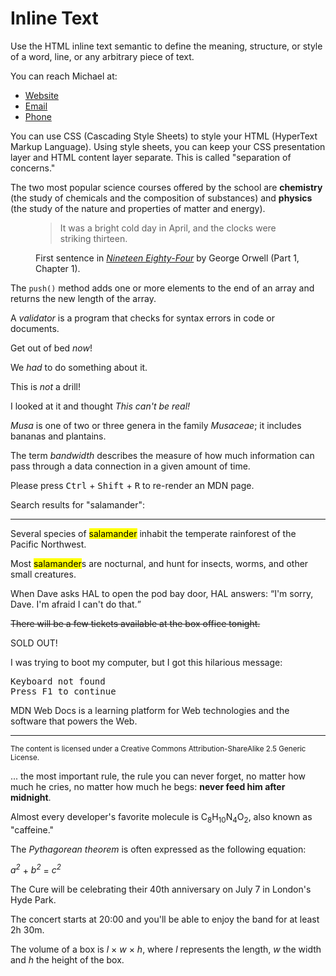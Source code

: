 
<Meta title="Atoms/Inline Text" />

# Inline Text

Use the HTML inline text semantic to define the meaning, structure, or style of a word, line, or 
any arbitrary piece of text.

<Canvas>
  <Story name="a">
    <p>You can reach Michael at:</p>
    <ul>
      <li><a href="https://example.com">Website</a></li>
      <li><a href="mailto:m.bluth@example.com">Email</a></li>
      <li><a href="tel:+123456789">Phone</a></li>
    </ul>
  </Story>
</Canvas>

<Canvas>
  <Story name="abbr">
    <p>You can use <abbr>CSS</abbr> (Cascading Style Sheets) to style your 
    <abbr>HTML</abbr> (HyperText Markup Language). Using style sheets, you can keep 
    your <abbr>CSS</abbr> presentation layer and <abbr>HTML</abbr> content layer separate. 
    This is called "separation of concerns."</p>
  </Story>
</Canvas>

<Canvas>
  <Story name="b">
    <p>The two most popular science courses offered by the school are <b class="term">chemistry</b> 
    (the study of chemicals and the composition of substances) and <b class="term">physics</b> 
    (the study of the nature and properties of matter and energy).</p>
  </Story>
</Canvas>

<Canvas>
  <Story name="cite">
    <figure>
      <blockquote>
        <p>It was a bright cold day in April, and the clocks were striking thirteen.</p>
      </blockquote>
      <figcaption>
        First sentence in <cite><a href="http://www.george-orwell.org/1984/0.html">Nineteen 
        Eighty-Four</a></cite> by George Orwell (Part 1, Chapter 1).
      </figcaption>
  </figure>
  </Story>
</Canvas>

<Canvas>
  <Story name="code">
    <p>The <code>push()</code> method adds one or more elements to the end of an array and returns 
    the new length of the array.</p>
  </Story>
</Canvas>

<Canvas>
  <Story name="dfn">
    <p>A <dfn id="def-validator">validator</dfn> is a program that checks for syntax errors in
    code or documents.</p>
  </Story>
</Canvas>

<Canvas>
  <Story name="em">
    <p>Get out of bed <em>now</em>!</p>
    <p>We <em>had</em> to do something about it.</p>
    <p>This is <em>not</em> a drill!</p>
  </Story>
</Canvas>

<Canvas>
  <Story name="i">
    <p>I looked at it and thought <i>This can't be real!</i></p>
    <p><i class="latin">Musa</i> is one of two or three genera in the family 
    <i class="latin">Musaceae</i>; it includes bananas and plantains.</p>
    <p>The term <i>bandwidth</i> describes the measure of how much information can pass through 
    a data connection in a given amount of time.</p>
  </Story>
</Canvas>

<Canvas>
  <Story name="kbd">
    <p>Please press <kbd>Ctrl</kbd> + <kbd>Shift</kbd> + <kbd>R</kbd> to re-render an MDN page.</p>
  </Story>
</Canvas>

<Canvas>
  <Story name="mark">
    <p>Search results for "salamander":</p>
    <hr />
    <p>Several species of <mark>salamander</mark> inhabit the temperate rainforest of the 
    Pacific Northwest.</p>
    <p>Most <mark>salamander</mark>s are nocturnal, and hunt for insects, worms, and other small 
    creatures.</p>
  </Story>
</Canvas>

<Canvas>
  <Story name="q">
    <p>When Dave asks HAL to open the pod bay door, HAL answers: 
      <q cite="https://www.imdb.com/title/tt0062622/quotes/qt0396921">I'm sorry, Dave. 
      I'm afraid I can't do that.</q></p>
  </Story>
</Canvas>

<Canvas>
  <Story name="s">
    <p><s>There will be a few tickets available at the box office tonight.</s></p>
    <p>SOLD OUT!</p>
  </Story>
</Canvas>

<Canvas>
  <Story name="samp">
    <p>I was trying to boot my computer, but I got this hilarious message:</p>
    <p><samp>Keyboard not found <br />Press F1 to continue</samp></p>
  </Story>
</Canvas>

<Canvas>
  <Story name="small">
    <p>MDN Web Docs is a learning platform for Web technologies and the software that powers 
      the Web.</p>
    <hr />
    <p><small>The content is licensed under a Creative Commons Attribution-ShareAlike 2.5 
      Generic License.</small></p>
  </Story>
</Canvas>

<Canvas>
  <Story name="strong">
    <p>... the most important rule, the rule you can never forget, no matter how much he cries, 
      no matter how much he begs: <strong>never feed him after midnight</strong>.</p>
  </Story>
</Canvas>

<Canvas>
  <Story name="sub">
    <p>Almost every developer's favorite molecule is
    C<sub>8</sub>H<sub>10</sub>N<sub>4</sub>O<sub>2</sub>, also known as "caffeine."</p>
  </Story>
</Canvas>

<Canvas>
  <Story name="sup">
    <p>The <em>Pythagorean theorem</em> is often expressed as the following equation:</p>
    <p><var>a<sup>2</sup></var> + <var>b<sup>2</sup></var> = <var>c<sup>2</sup></var></p>
  </Story>
</Canvas>

<Canvas>
  <Story name="time">
    <p>The Cure will be celebrating their 40th anniversary on 
      <time datetime="2018-07-07">July 7</time> in London's Hyde Park.</p>
    <p>The concert starts at <time datetime="20:00">20:00</time> and you'll be able to 
    enjoy the band for at least <time datetime="PT2H30M">2h 30m</time>.</p>
  </Story>
</Canvas>

<Canvas>
  <Story name="var">
    <p>The volume of a box is <var>l</var> × <var>w</var> × <var>h</var>, where <var>l</var> 
    represents the length, <var>w</var> the width and <var>h</var> the height of the box.</p>
  </Story>
</Canvas>

